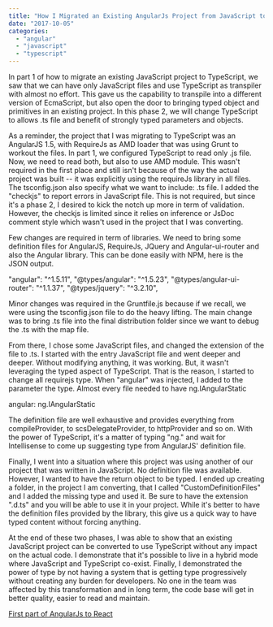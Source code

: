 ```yaml
---
title: "How I Migrated an Existing AngularJs Project from JavaScript to TypeScript (Part 2 of 2)"
date: "2017-10-05"
categories: 
  - "angular"
  - "javascript"
  - "typescript"
---
```


In part 1 of how to migrate an existing JavaScript project to TypeScript, we saw that we can have only JavaScript files and use TypeScript as transpiler with almost no effort. This gave us the capability to transpile into a different version of EcmaScript, but also open the door to bringing typed object and primitives in an existing project. In this phase 2, we will change TypeScript to allows .ts file and benefit of strongly typed parameters and objects.

As a reminder, the project that I was migrating to TypeScript was an AngularJS 1.5, with RequireJs as AMD loader that was using Grunt to workout the files. In part 1, we configured TypeScript to read only .js file. Now, we need to read both, but also to use AMD module. This wasn't required in the first place and still isn't because of the way the actual project was built -- it was explicitly using the requireJs library in all files. The tsconfig.json also specify what we want to include: .ts file. I added the "checkjs" to report errors in JavaScript file. This is not required, but since it's a phase 2, I desired to kick the notch up more in term of validation. However, the checkjs is limited since it relies on inference or JsDoc comment style which wasn't used in the project that I was converting.

Few changes are required in term of libraries. We need to bring some definition files for AngularJS, RequireJs, JQuery and Angular-ui-router and also the Angular library. This can be done easily with NPM, here is the JSON output.

"angular": "^1.5.11",
"@types/angular": "^1.5.23",
"@types/angular-ui-router": "^1.1.37",
"@types/jquery": "^3.2.10",

Minor changes was required in the Gruntfile.js because if we recall, we were using the tsconfig.json file to do the heavy lifting. The main change was to bring .ts file into the final distribution folder since we want to debug the .ts with the map file.

From there, I chose some JavaScript files, and changed the extension of the file to .ts. I started with the entry JavaScript file and went deeper and deeper. Without modifying anything, it was working. But, it wasn't leveraging the typed aspect of TypeScript. That is the reason, I started to change all requirejs type. When "angular" was injected, I added to the parameter the type. Almost every file needed to have ng.IAngularStatic

angular: ng.IAngularStatic

The definition file are well exhaustive and provides everything from compileProvider, to scsDelegateProvider, to httpProvider and so on. With the power of TypeScript, it's a matter of typing "ng." and wait for Intellisense to come up suggesting type from AngularJS' definition file.

Finally, I went into a situation where this project was using another of our project that was written in JavaScript. No definition file was available. However, I wanted to have the return object to be typed. I ended up creating a folder, in the project I am converting, that I called "CustomDefinitionFiles" and I added the missing type and used it. Be sure to have the extension ".d.ts" and you will be able to use it in your project. While it's better to have the definition files provided by the library, this give us a quick way to have typed content without forcing anything.

At the end of these two phases, I was able to show that an existing JavaScript project can be converted to use TypeScript without any impact on the actual code. I demonstrate that it's possible to live in a hybrid mode where JavaScript and TypeScript co-exist. Finally, I demonstrated the power of type by not having a system that is getting type progressively without creating any burden for developers. No one in the team was affected by this transformation and in long term, the code base will get in better quality, easier to read and maintain.

[First part of AngularJs to React](https://patrickdesjardins.com/blog/how-i-migrated-an-existing-angularjs-project-from-javascript-to-typescript-part-1-of-2)
